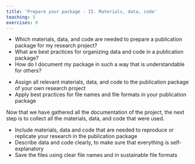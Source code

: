 ```yaml
---
title: 'Prepare your package - II. Materials, data, code'
teaching: 5
exercises: 0
---
```


::: questions
-   Which materials, data, and code are needed to prepare a publication package for my research project?
-   What are best practices for organizing data and code in a publication package?
-   How do I document my package in such a way that is understandable for others?
:::

::: objectives
-   Assign all relevant materials, data, and code to the publication package of your own research project
-   Apply best practices for file names and file formats in your publication package
:::

Now that we have gathered all the documentation of the project, the next step is to collect all the materials, data, and code that were used.


::: keypoints
-   Include materials, data and code that are needed to reproduce or replicate your research in the publication package 
-   Describe data and code clearly, to make sure that everything is self-explanatory
-   Save the files using clear file names and in sustainable file formats
:::
